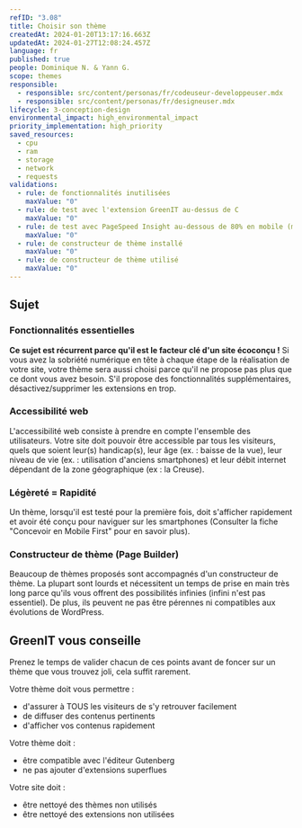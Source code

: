 ```yaml
---
refID: "3.08"
title: Choisir son thème
createdAt: 2024-01-20T13:17:16.663Z
updatedAt: 2024-01-27T12:08:24.457Z
language: fr
published: true
people: Dominique N. & Yann G.
scope: themes
responsible:
  - responsible: src/content/personas/fr/codeuseur-developpeuser.mdx
  - responsible: src/content/personas/fr/designeuser.mdx
lifecycle: 3-conception-design
environmental_impact: high_environmental_impact
priority_implementation: high_priority
saved_resources:
  - cpu
  - ram
  - storage
  - network
  - requests
validations:
  - rule: de fonctionnalités inutilisées
    maxValue: "0"
  - rule: de test avec l'extension GreenIT au-dessus de C
    maxValue: "0"
  - rule: de test avec PageSpeed Insight au-dessous de 80% en mobile (mobile-first)
    maxValue: "0"
  - rule: de constructeur de thème installé
    maxValue: "0"
  - rule: de constructeur de thème utilisé
    maxValue: "0"
---
```


## Sujet

### Fonctionnalités essentielles

**Ce sujet est récurrent parce qu'il est le facteur clé d'un site écoconçu !**
Si vous avez la sobriété numérique en tête à chaque étape de la réalisation de votre site, votre thème sera aussi choisi parce qu'il ne propose pas plus que ce dont vous avez besoin. S'il propose des fonctionnalités supplémentaires, désactivez/supprimer les extensions en trop.

### Accessibilité web

L'accessibilité web consiste à prendre en compte l'ensemble des utilisateurs.
Votre site doit pouvoir être accessible par tous les visiteurs, quels que soient leur(s) handicap(s), leur âge (ex. : baisse de la vue), leur niveau de vie (ex. : utilisation d'anciens smartphones) et leur débit internet dépendant de la zone géographique (ex : la Creuse).

### Légèreté = Rapidité

Un thème, lorsqu'il est testé pour la première fois, doit s'afficher rapidement et avoir été conçu pour naviguer sur les smartphones (Consulter la fiche "Concevoir en Mobile First" pour en savoir plus).

### Constructeur de thème (Page Builder)

Beaucoup de thèmes proposés sont accompagnés d'un constructeur de thème. La plupart sont lourds et nécessitent un temps de prise en main très long parce qu'ils vous offrent des possibilités infinies (infini n'est pas essentiel). De plus, ils peuvent ne pas être pérennes ni compatibles aux évolutions de WordPress.

## GreenIT vous conseille

Prenez le temps de valider chacun de ces points avant de foncer sur un thème que vous trouvez joli, cela suffit rarement.

Votre thème doit vous permettre :

- d'assurer à TOUS les visiteurs de s'y retrouver facilement
- de diffuser des contenus pertinents
- d'afficher vos contenus rapidement

Votre thème doit :

- être compatible avec l'éditeur Gutenberg
- ne pas ajouter d'extensions superflues

Votre site doit :

- être nettoyé des thèmes non utilisés
- être nettoyé des extensions non utilisées
